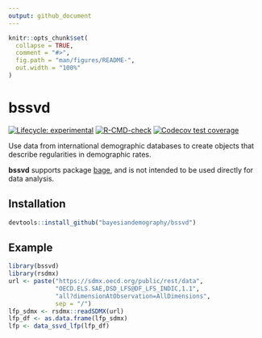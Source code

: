 ```yaml
---
output: github_document
---
```


<!-- README.md is generated from README.Rmd. Please edit that file -->

```r
knitr::opts_chunk$set(
  collapse = TRUE,
  comment = "#>",
  fig.path = "man/figures/README-",
  out.width = "100%"
)
```

# bssvd

<!-- badges: start -->
[![Lifecycle: experimental](https://img.shields.io/badge/lifecycle-experimental-orange.svg)](https://lifecycle.r-lib.org/articles/stages.html#experimental)
[![R-CMD-check](https://github.com/bayesiandemography/bssvd/actions/workflows/R-CMD-check.yaml/badge.svg)](https://github.com/bayesiandemography/bssvd/actions/workflows/R-CMD-check.yaml)
[![Codecov test coverage](https://codecov.io/gh/bayesiandemography/bssvd/graph/badge.svg)](https://app.codecov.io/gh/bayesiandemography/bssvd)
<!-- badges: end -->

Use data from international demographic databases to create objects that describe regularities in demographic rates.

**bssvd** supports package [bage](https://github.com/bayesiandemography/bage), and is not intended to be used directly for data analysis.

## Installation

``` r
devtools::install_github("bayesiandemography/bssvd")
```

## Example

```r
library(bssvd)
library(rsdmx)
url <- paste("https://sdmx.oecd.org/public/rest/data",
             "OECD.ELS.SAE,DSD_LFS@DF_LFS_INDIC,1.1",
             "all?dimensionAtObservation=AllDimensions",
             sep = "/")
lfp_sdmx <- rsdmx::readSDMX(url)
lfp_df <- as.data.frame(lfp_sdmx)
lfp <- data_ssvd_lfp(lfp_df)
```
